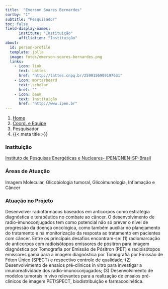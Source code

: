 ```yaml
---
title:  "Emerson Soares Bernardes"
sortby: "1"
subtitle: "Pesquisador"
toc: false
field-display-names:
      institute: "Instituição"
      affiliation: "Instituição"
about:
  id: person-profile
  template: jolla
  image: fotos/emerson-soares-bernardes.png
  links:
    - icon: link
      text: Lattes
      href: "http://lattes.cnpq.br/2599156909197631"
    - icon: mortarboard
      text: scholar
      href: ""
    - icon: bank
      text: Instituição
      href: "http://www.ipen.br"
---
```


```{=html}
<nav aria-label="breadcrumb">
  <ol class="breadcrumb">
    <li class="breadcrumb-item"><a href="../../index.html">Home</a></li>
    <li class="breadcrumb-item"><a href="../coord-equipe.html">Coord. e Equipe</a></li>
    <li class="breadcrumb-item active">Pesquisador</li>
    <li class="breadcrumb-item active" aria-current="page">{{< meta title >}}</li>
  </ol>
</nav>
```
:::{#person-profile}
:::

### Instituição

[Instituto de Pesquisas Energéticas e Nucleares- IPEN/CNEN-SP-Brasil](http://www.ipen.br)

### Áreas de Atuação

Imagem Molecular, Glicobiologia tumoral, Glicoimunologia, Inflamação e Câncer

### Atuação no Projeto

Desenvolver radiofármacos baseados em anticorpos como estratégia diagnóstica e terapêutica no combate ao câncer. O desenvolvimento de radio-imunoconjugados tem como potencial não só prever o nível de progressão da doença oncológica, como também auxiliar no planejamento do tratamento e na monitorização da resposta ao tratamento em pacientes com câncer. Entre os principais desafios encontram-se: (1) radiomarcação de anticorpos com radioisótopos emissores de pósitron para imagem diagnóstica por Tomografia por Emissão de Pósitron (PET) e radioisótopos emissores gama para a imagem diagnóstica por Tomografia por Emissão de Fóton Único (SPECT) e respectivo controle de qualidade; (2) Desenvolvimento de ensaios pré-clínicos in vitro para investigar a imunoreatividade dos radio-imunoconjugados; (3) Desenvolvimento de modelos tumorais in vivo relevantes para a realização de ensaios pré-clinicos de imagem PET/SPECT, biodistribuição e farmacocinética.

